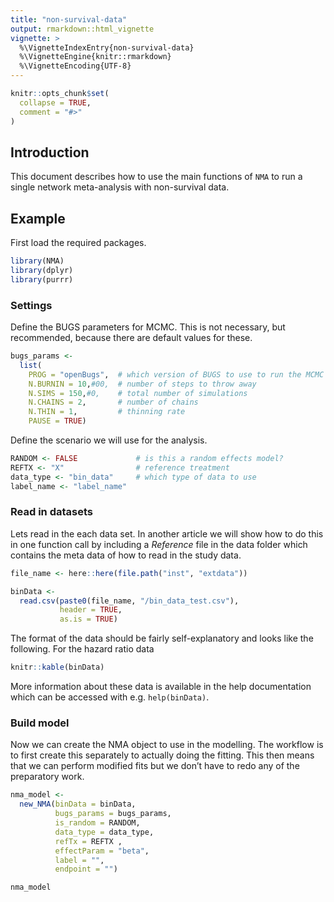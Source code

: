 ```yaml
---
title: "non-survival-data"
output: rmarkdown::html_vignette
vignette: >
  %\VignetteIndexEntry{non-survival-data}
  %\VignetteEngine{knitr::rmarkdown}
  %\VignetteEncoding{UTF-8}
---
```


```r
knitr::opts_chunk$set(
  collapse = TRUE,
  comment = "#>"
)
```

## Introduction

This document describes how to use the main functions of `NMA` to run a single network meta-analysis with non-survival data.

## Example

First load the required packages.

```r
library(NMA)
library(dplyr)
library(purrr)
```

### Settings

Define the BUGS parameters for MCMC.
This is not necessary, but recommended, because there are default values for these.

```r
bugs_params <-
  list(
    PROG = "openBugs",  # which version of BUGS to use to run the MCMC
    N.BURNIN = 10,#00,  # number of steps to throw away
    N.SIMS = 150,#0,    # total number of simulations
    N.CHAINS = 2,       # number of chains
    N.THIN = 1,         # thinning rate
    PAUSE = TRUE)
```

Define the scenario we will use for the analysis.

```r
RANDOM <- FALSE             # is this a random effects model?
REFTX <- "X"                # reference treatment
data_type <- "bin_data"     # which type of data to use
label_name <- "label_name"
```


### Read in datasets

Lets read in the each data set.
In another article we will show how to do this in one function call by including a _Reference_ file in the data folder which contains the meta data of how to read in the study data.

```r
file_name <- here::here(file.path("inst", "extdata"))

binData <-
  read.csv(paste0(file_name, "/bin_data_test.csv"),
           header = TRUE,
           as.is = TRUE)
```

The format of the data should be fairly self-explanatory and looks like the following.
For the hazard ratio data

```r
knitr::kable(binData)
```

More information about these data is available in the help documentation which can be accessed with e.g. `help(binData)`.

### Build model

Now we can create the NMA object to use in the modelling.
The workflow is to first create this separately to actually doing the fitting.
This then means that we can perform modified fits but we don't have to redo any of the preparatory work.

```r
nma_model <-
  new_NMA(binData = binData,
          bugs_params = bugs_params,
          is_random = RANDOM,
          data_type = data_type,
          refTx = REFTX ,
          effectParam = "beta",
          label = "",
          endpoint = "")

nma_model
```

